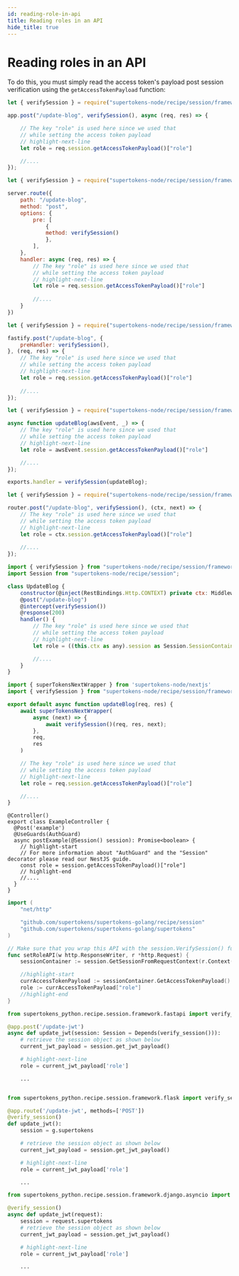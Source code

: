 ```yaml
---
id: reading-role-in-api
title: Reading roles in an API
hide_title: true
---
```


<!-- COPY DOCS -->
<!-- ./thirdpartyemailpassword/common-customizations/user-roles/reading-role-in-api.mdx -->


# Reading roles in an API

To do this, you must simply read the access token's payload post session verification using the `getAccessTokenPayload` function:

<BackendSDKTabs>
<TabItem value="nodejs">
<NodeJSFrameworkSubTabs>
<TabItem value="express">

```jsx
let { verifySession } = require("supertokens-node/recipe/session/framework/express");

app.post("/update-blog", verifySession(), async (req, res) => {

    // The key "role" is used here since we used that
    // while setting the access token payload 
    // highlight-next-line
    let role = req.session.getAccessTokenPayload()["role"]

    //....
});
```
</TabItem>
<TabItem value="hapi">

```jsx
let { verifySession } = require("supertokens-node/recipe/session/framework/hapi");

server.route({
    path: "/update-blog",
    method: "post",
    options: {
        pre: [
            {
            method: verifySession()
            },
        ],
    },
    handler: async (req, res) => {
        // The key "role" is used here since we used that
        // while setting the access token payload 
        // highlight-next-line
        let role = req.session.getAccessTokenPayload()["role"]
        
        //....
    }
})
```
</TabItem>
<TabItem value="fastify">

```jsx
let { verifySession } = require("supertokens-node/recipe/session/framework/fastify");

fastify.post("/update-blog", {
    preHandler: verifySession(),
}, (req, res) => {
    // The key "role" is used here since we used that
    // while setting the access token payload 
    // highlight-next-line
    let role = req.session.getAccessTokenPayload()["role"]
    
    //....
});
```

</TabItem>
<TabItem value="awsLambda">

```jsx
let { verifySession } = require("supertokens-node/recipe/session/framework/awsLambda");

async function updateBlog(awsEvent, _) => {
    // The key "role" is used here since we used that
    // while setting the access token payload 
    // highlight-next-line
    let role = awsEvent.session.getAccessTokenPayload()["role"]

    //....
});

exports.handler = verifySession(updateBlog);

```

</TabItem>
<TabItem value="koa">

```jsx
let { verifySession } = require("supertokens-node/recipe/session/framework/koa");

router.post("/update-blog", verifySession(), (ctx, next) => {
    // The key "role" is used here since we used that
    // while setting the access token payload 
    // highlight-next-line
    let role = ctx.session.getAccessTokenPayload()["role"]
    
    //....
});
```

</TabItem>
<TabItem value="loopback">

```jsx
import { verifySession } from "supertokens-node/recipe/session/framework/loopback";
import Session from "supertokens-node/recipe/session";

class UpdateBlog {
    constructor(@inject(RestBindings.Http.CONTEXT) private ctx: MiddlewareContext) {}
    @post("/update-blog")
    @intercept(verifySession())
    @response(200)
    handler() {
        // The key "role" is used here since we used that
        // while setting the access token payload 
        // highlight-next-line
        let role = ((this.ctx as any).session as Session.SessionContainer).session.getAccessTokenPayload()["role"]

        //....
    }
}
```

</TabItem>
<TabItem value="nextjs">

```jsx
import { superTokensNextWrapper } from 'supertokens-node/nextjs'
import { verifySession } from "supertokens-node/recipe/session/framework/express";

export default async function updateBlog(req, res) {
    await superTokensNextWrapper(
        async (next) => {
            await verifySession()(req, res, next);
        },
        req,
        res
    )

    // The key "role" is used here since we used that
    // while setting the access token payload 
    // highlight-next-line
    let role = req.session.getAccessTokenPayload()["role"]

    //....
}
```

</TabItem>
<TabItem value="nestjs">

```tsx
@Controller()
export class ExampleController {
  @Post('example')
  @UseGuards(AuthGuard)
  async postExample(@Session() session): Promise<boolean> {
    // highlight-start
    // For more information about "AuthGuard" and the "Session" decorator please read our NestJS guide.
    const role = session.getAccessTokenPayload()["role"]
    // highlight-end
    //....
  }
}
```
</TabItem>
</NodeJSFrameworkSubTabs>
</TabItem>
<TabItem value="go">

```go
import (
	"net/http"

	"github.com/supertokens/supertokens-golang/recipe/session"
	"github.com/supertokens/supertokens-golang/supertokens"
)

// Make sure that you wrap this API with the session.VerifySession() function
func setRoleAPI(w http.ResponseWriter, r *http.Request) {
	sessionContainer := session.GetSessionFromRequestContext(r.Context())

    //highlight-start
	currAccessTokenPayload := sessionContainer.GetAccessTokenPayload()
	role := currAccessTokenPayload["role"]
    //highlight-end
}
```

</TabItem>
<TabItem value="python">

<PythonFrameworkSubTabs>
<TabItem value="fastapi">

```python
from supertokens_python.recipe.session.framework.fastapi import verify_session

@app.post('/update-jwt')
async def update_jwt(session: Session = Depends(verify_session())):
    # retrieve the session object as shown below
    current_jwt_payload = session.get_jwt_payload()

    # highlight-next-line
    role = current_jwt_payload['role']

    ...

```

</TabItem>
<TabItem value="flask">

```python

from supertokens_python.recipe.session.framework.flask import verify_session

@app.route('/update-jwt', methods=['POST'])
@verify_session()
def update_jwt():
    session = g.supertokens

    # retrieve the session object as shown below
    current_jwt_payload = session.get_jwt_payload()

    # highlight-next-line
    role = current_jwt_payload['role']

    ...

```

</TabItem>
<TabItem value="django">

```python
from supertokens_python.recipe.session.framework.django.asyncio import verify_session

@verify_session()
async def update_jwt(request):
    session = request.supertokens
    # retrieve the session object as shown below
    current_jwt_payload = session.get_jwt_payload()

    # highlight-next-line
    role = current_jwt_payload['role']

    ...
```

</TabItem>
</PythonFrameworkSubTabs>


</TabItem>
</BackendSDKTabs>